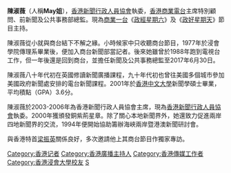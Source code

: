 '''陳淑薇'''{{SBS}}{{BBSHK}}（人稱'''May姐'''），[[香港新聞行政人員協會|香港新聞行政人員協會]]執委，[[香港|香港]][[商業電台|商業電台]]主席特別顧問、前新聞及公共事務部總監。現為[[雷霆881|商業一台]]《[[政經星期六|政經星期六]]》及《[[政好星期天|政好星期天]]》節目主持。

陳淑薇從小就與商台結下不解之緣。小時候家中只收聽商台節目，1977年於浸會學院傳理系畢業後，便加入商台新聞部當記者。後來她雖曾於1988年跑到電視台工作，但一年後還是回到商台，並擔任新聞及公共事務總監至2017年6月30日。

陳淑薇八十年代初在英國修讀新聞廣播課程，九十年代初也曾往美國多個城市參加美國政府新聞處安排的電台新聞課程。2001年於[[香港中文大學|香港中文大學]]新聞學碩士畢業，平均積點（GPA）3.6分。 

陳淑薇於2003-2006年為香港新聞行政人員協會主席，現為[[香港新聞行政人員協會|香港新聞行政人員協會]]執委。2000年獲頒發銅紫荊星章。除了關心本地新聞界外，她還致力促進兩岸四地新聞界的交流，1994年便開始協助籌辦海峽兩岸暨港澳新聞研討會。 

與香港特首[[梁振英|梁振英]]關係良好，多次邀請他上其商台節目作獨家專訪。 

{{HK-enter-bio-stub}}
{{DEFAULTSORT:CHAN陳淑薇}}
{{商業電台唱片騎師}}
[[Category:香港记者|Category:香港记者]]
[[Category:香港廣播主持人|Category:香港廣播主持人]]
[[Category:香港傳媒工作者|Category:香港傳媒工作者]]
[[Category:香港浸會大學校友|Category:香港浸會大學校友]]
[[Category:陳姓|S]]